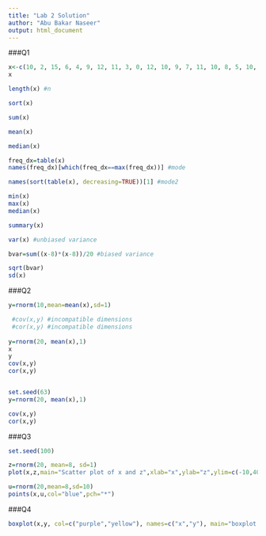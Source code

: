 ```yaml
---
title: "Lab 2 Solution"
author: "Abu Bakar Naseer"
output: html_document
---
```

  
###Q1
```r

x<-c(10, 2, 15, 6, 4, 9, 12, 11, 3, 0, 12, 10, 9, 7, 11, 10, 8, 5, 10, 6)
x

length(x) #n 

sort(x)

sum(x) 

mean(x)

median(x)

freq_dx=table(x)
names(freq_dx)[which(freq_dx==max(freq_dx))] #mode

names(sort(table(x), decreasing=TRUE))[1] #mode2

min(x)
max(x)
median(x)

summary(x)

var(x) #unbiased variance 

bvar=sum((x-8)*(x-8))/20 #biased variance 

sqrt(bvar)
sd(x)

```


###Q2
```r
y=rnorm(10,mean=mean(x),sd=1)

 #cov(x,y) #incompatible dimensions
 #cor(x,y) #incompatible dimensions
 
y=rnorm(20, mean(x),1)
x
y
cov(x,y)
cor(x,y)


set.seed(63)
y=rnorm(20, mean(x),1)

cov(x,y)
cor(x,y)

```


###Q3

```r
set.seed(100)

z=rnorm(20, mean=8, sd=1)
plot(x,z,main="Scatter plot of x and z",xlab="x",ylab="z",ylim=c(-10,40), xlim=c(0,20)) #ylim to "zoom out"

u=rnorm(20,mean=8,sd=10)
points(x,u,col="blue",pch="*")

```


###Q4

```r
boxplot(x,y, col=c("purple","yellow"), names=c("x","y"), main="boxplot x and y")

```


